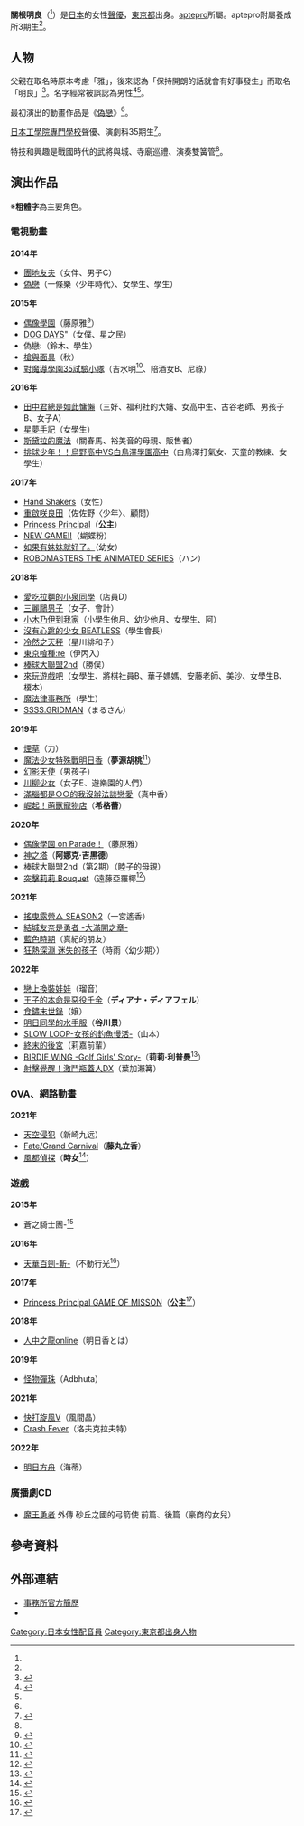 {{配音員
|姓名 = 關根明良
|類型 = 
|圖片 = 
|圖片尺寸 = 
|圖片簡介 = 
|原名 = 
|外文名 = 関根明良
|外文 = 日文
|羅馬拼音 =
|英文名 = 
|暱稱 = 
|其他藝名 = 
|國籍 =
|民族 =
|籍貫 = 
|出生地= {{JPN}}[[東京都|東京都]]<ref name="aptepro">{{Cite web|url=http://aptepro.jp/talents/a_sekine.html|title=関根明良のプロフィール|publisher=アプトプロ|accessdate=2016-07-21|language=ja}}</ref>
|生年= 
|生月= 12
|生日= 16
|歿年= 
|歿月= 
|歿日= 
|逝世日期 = 
|逝世地點 = 
|職業 = 
|三圍 = 
|教育程度 = 
|宗教信仰 =
|配偶 = 
|兒女 = 
|父母 = 
|出身地 = 
|出道作 = 
|代表作 = 希格蕾（[[旗揚！獸道|旗揚！獸道]]）
|活動時期 = 
|活躍年代 = 
|唱片公司 =
|所屬 = [[aptepro|aptepro]]
|網站 = 
|相關團體 =
|module= {{Japanese|embed=yes|japanese=関根 明良|kana=せきね あきら|romaji=Sekine Akira}}
}}
'''關根明良'''（{{bd||12月16日|catIdx=Sekine Akira}}<ref name="aptepro"/>）是[[日本|日本]]的女性[[聲優|聲優]]，[[東京都|東京都]]出身。[[aptepro|aptepro]]所屬。aptepro附屬養成所3期生<ref name="aptepro"/>。

== 人物 ==
父親在取名時原本考慮「雅」，後來認為「保持開朗的話就會有好事發生」而取名「明良」<ref name="ddnavi">{{Cite web|url=https://ddnavi.com/interview/399079/a/|title=「關根明良」声優インタビュー＆ミニグラビア【聲優図鑑】|work=ダ・ヴィンチニュース|date=2017-09-08|accessdate=2017-09-13|language=ja}}</ref>。名字經常被誤認為男性<ref name="neec 2011.11.28">{{Cite web|url=http://blog81.neec.ac.jp/archives/51152049.html|title=季節の着声11月④ 関根　明良（せきねあきら）|publisher=聲優、演劇科 日本工學院|date=2011-11-28|accessdate=2017-05-17|language=ja}}</ref><ref name="ddnavi" />。

最初演出的動畫作品是《[[偽戀|偽戀]]》<ref name="ddnavi" />。

[[日本工學院專門學校|日本工學院專門學校]]聲優、演劇科35期生<ref name="neec 2012.04.03">{{Cite web|url=http://blog81.neec.ac.jp/archives/51185920.html|title=蒲 いまと昔展スタッフ紹介！|publisher=聲優、演劇科 日本工學院|date=2012-04-03|accessdate=2017-05-17|language=ja}}</ref>。

特技和興趣是戰國時代的武將與城、寺廟巡禮、演奏雙簧管<ref name="aptepro"/>。

== 演出作品 ==
※'''粗體字'''為主要角色。
=== 電視動畫 ===
'''2014年'''
* [[團地友夫|團地友夫]]（女伴、男子C）
* [[偽戀|偽戀]]（一條樂〈少年時代〉、女學生、學生）
'''2015年'''
* [[偶像學園_(動畫)|偶像學園]]（藤原雅<ref>{{Cite web|url=http://www.aikatsu.net/03/character/10.html|title=藤原雅|accessdate=2016-07-21|language=ja}}</ref>）
* [[DOG_DAYS|DOG DAYS]]"（女僕、星之民）
* 偽戀:（鈴木、學生）
* [[槍與面具|槍與面具]]（秋）
* [[對魔導學園35試驗小隊|對魔導學園35試驗小隊]]（吉水明<ref>{{Cite web|url=http://sp.animate.tv/news/details.php?id=1442365437|title=10月新番『対魔導学園35試験小隊』より本PV＆新規ビジュアル公開！ 津田健次郎さん・中田譲治さんら追加キャスト情報も|publisher=animate TV|accessdate=2015-09-16}}{{Dead link|date=2019年5月 |bot=InternetArchiveBot |fix-attempted=yes }}</ref>、陪酒女B、尼祿）
'''2016年'''
* [[田中君總是如此慵懶|田中君總是如此慵懶]]（三好、福利社的大嬸、女高中生、古谷老師、男孩子B、女子A）
* [[星夢手記|星夢手記]]（女學生）
* [[斯黛拉的魔法|斯黛拉的魔法]]（關春馬、裕美音的母親、販售者）
* [[排球少年！！|排球少年！！烏野高中VS白鳥澤學園高中]]（白鳥澤打氣女、天童的教練、女學生）
'''2017年'''
* [[Hand_Shakers|Hand Shakers]]（女性）
* [[重啟咲良田|重啟咲良田]]（佐佐野〈少年〉、顧問）
* [[Princess_Principal|Princess Principal]]（'''公主'''）
* [[NEW_GAME!|NEW GAME!!]]（蝴蝶粉）
* [[如果有妹妹就好了。|如果有妹妹就好了。]]（幼女）
* [[ROBOMASTERS_THE_ANIMATED_SERIES|ROBOMASTERS THE ANIMATED SERIES]]（ハン）
'''2018年'''
* [[愛吃拉麵的小泉同學|愛吃拉麵的小泉同學]]（店員D）
* [[三麗鷗男子|三麗鷗男子]]（女子、會計）
* [[小木乃伊到我家|小木乃伊到我家]]（小學生他月、幼少他月、女學生、阿）
* [[沒有心跳的少女_BEATLESS|沒有心跳的少女 BEATLESS]]（學生會長）
* [[冷然之天秤|冷然之天秤]]（星川緋和子）
* [[東京喰種|東京喰種:re]]（伊丙入）
* [[棒球大聯盟|棒球大聯盟2nd]]（勝俣）
* [[來玩遊戲吧|來玩遊戲吧]]（女學生、將棋社員B、華子媽媽、安藤老師、美沙、女學生B、榎本）
* [[魔法律事務所|魔法律事務所]]（學生）
* [[SSSS.GRIDMAN|SSSS.GRIDMAN]]（まるさん）
'''2019年'''
* [[煙草_(動畫)|煙草]]（力）
* [[魔法少女特殊戰明日香|魔法少女特殊戰明日香]]（'''夢源胡桃'''<ref>{{Cite web|url=http://magical-five.jp/#Staffcast|title=製作人員、聲優|work=電視動畫「魔法少女特殊戰明日香」官方網站|accessdate=2018-08-25}}</ref>）
* [[幻影天使|幻影天使]]（男孩子）
* [[川柳少女|川柳少女]]（女子E、遊樂園的人們）
* [[滿腦都是○○的我沒辦法談戀愛|滿腦都是○○的我沒辦法談戀愛]]（真中香）
* [[萌獸寵物店|崛起！萌獸寵物店]]（'''希格蕾'''）
'''2020年'''
* [[偶像學園_on_Parade！|偶像學園 on Parade！]]（藤原雅）
* [[神之塔|神之塔]]（'''阿娜克·吉黒德'''）
* 棒球大聯盟2nd（第2期）（睦子的母親）
* [[突擊莉莉|突擊莉莉 Bouquet]]（遠藤亞羅椰<ref>{{cite web|url=https://anime.assaultlily-pj.com/character/|title=CHARACTER|work={{lang|ja|アサルトリリィBOUQUET(ブーケ) アニメ公式サイト}}|accessdate=2020-11-12|language=ja}}</ref>）
'''2021年'''
* [[搖曳露營△|搖曳露營△ SEASON2]]（一宮遙香）<!-- 2021-02-25 -->
* [[結城友奈是勇者|結城友奈是勇者 -大滿開之章-]]<!-- 2021-10-08 -->
* [[藍色時期_(漫畫)|藍色時期]]（真紀的朋友）<!-- 2021-11-05 -->
* [[狂熱深淵_迷失的孩子|狂熱深淵 迷失的孩子]]（時雨〈幼少期〉）<!-- 2021-11-09 -->
'''2022年'''
* [[戀上換裝娃娃|戀上換裝娃娃]]（瑠音）<!-- 2022-01-08 -->
* [[王子的本命是惡役千金|王子的本命是惡役千金]]（'''ディアナ・ディアフェル'''）<!-- 2022-01-09 -->
* [[食鏽末世錄|食鏽末世錄]]（嬢）<!-- 2022-01-10 -->
* [[明日同學的水手服|明日同學的水手服]]（'''谷川景'''）<!-- 2022-01-15 -->
* [[SLOW_LOOP-女孩的釣魚慢活-|SLOW LOOP-女孩的釣魚慢活-]]（山本）<!-- 2022-02-04 -->
* [[終末的後宮|終末的後宮]]（莉嘉前輩）<!-- 2022-02-11 -->
* [[BIRDIE_WING_-Golf_Girls'_Story-|BIRDIE WING -Golf Girls' Story-]]（'''莉莉·利普曼'''<ref>{{Cite web|url=https://natalie.mu/comic/news/456544|script-title=ja:女子ゴルフ描く新作アニメ「BIRDIE WING」に小清水亜美・関根明良・古谷徹・池田秀一|website=[[Comic_Natalie|Comic Natalie]]|date=2021-12-06|accessdate=2021-12-06|language=ja}}</ref>）<!-- 2022-04 -->
* [[射擊覺醒！激鬥瓶蓋人|射擊覺醒！激鬥瓶蓋人DX]]（葉加瀨篝）<!--2022-04-03-->

=== OVA、網路動畫 ===
'''2021年'''
* [[天空侵犯|天空侵犯]]（新崎九远）
* [[Fate/Grand_Order|Fate/Grand Carnival]]（'''藤丸立香'''）
* [[風都偵探|風都偵探]]（'''時女'''<ref>{{Cite web|url=https://natalie.mu/comic/news/467290|script-title=ja:アニメ「風都探偵」細谷佳正・内山昂輝らメインキャスト発表、8月から配信＆放送開始|website=[[Comic_Natalie|Comic Natalie]]|date=2022-02-26|accessdate=2022-02-26|language=ja}}</ref>）<!-- 2022-08 -->

=== 遊戲 ===
'''2015年'''
* 蒼之騎士團-<ref>{{Cite web|publisher=アニメイトTV|url=http://www.animate.tv/news/details.php?id=1427291113|title=細谷佳正さん、堀江由衣さんら豪華声優陣が出演！ 今春サービス開始予定のスマホ向け正統派本格RPG『オルタンシア・サーガ-蒼の騎士団-』アニメーションPVが公開！|accessdate=2015-03-27|archive-url=https://web.archive.org/web/20150503215010/http://www.animate.tv/news/details.php?id=1427291113|archive-date=2015-05-03|dead-url=yes}}</ref>
'''2016年'''
* [[天華百劍-斬-|天華百劍-斬-]]（不動行光<ref>{{Cite web|work=「天華百剣」公式サイト|url=https://tenkahyakken.jp/character/?page=83|title=不動行光 巫剣名物帳|accessdate=2016-07-02}}</ref>）
'''2017年'''
* [[Princess_Principal|Princess Principal GAME OF MISSON]]（'''公主'''<ref>{{Cite web|publisher=Princess Principal GOM製作委員會|work=スマートフォンゲーム「プリンセス・プリンシパル　GAME OF MISSION」|url=http://pripri-game.jp/|title=Character|accessdate=2017-07-08|language=ja}}</ref>）
'''2018年'''
* [[人中之龍online|人中之龍online]]（明日香とは）
'''2019年'''
* [[怪物彈珠|怪物彈珠]]（Adbhuta）
'''2021年'''
* [[快打旋風V|快打旋風V]]（風間晶）
* [[Crash_Fever|Crash Fever]]（洛夫克拉夫特）
'''2022年'''
* [[明日方舟|明日方舟]]（海蒂）

=== 廣播劇CD ===
* [[魔王勇者|魔王勇者]] 外傳 砂丘之國的弓箭使 前篇、後篇（豪商的女兒）

== 參考資料 ==
{{Reflist|2}}

== 外部連結 ==
* [http://aptepro.jp/talents/a_sekine.html 事務所官方簡歷]{{ja icon}}
* {{Twitter|aki_lucky1216}}{{ja icon}}

{{DEFAULTSORT:Sekine Akira}}
[[Category:日本女性配音員|Category:日本女性配音員]]
[[Category:東京都出身人物|Category:東京都出身人物]]